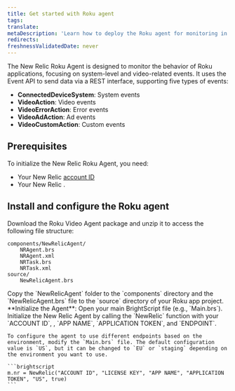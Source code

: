 ```yaml
---
title: Get started with Roku agent
tags:
translate:
metaDescription: 'Learn how to deploy the Roku agent for monitoring in New Relic, including UI, copy/paste, and API options.'
redirects:
freshnessValidatedDate: never
---
```


The New Relic Roku Agent is designed to monitor the behavior of Roku applications, focusing on system-level and video-related events. It uses the Event API to send data via a REST interface, supporting five types of events:

- **ConnectedDeviceSystem**: System events
- **VideoAction**: Video events
- **VideoErrorAction**: Error events
- **VideoAdAction**: Ad events
- **VideoCustomAction**: Custom events

## Prerequisites

To initialize the New Relic Roku Agent, you need:

- Your New Relic [account ID](/docs/accounts-partnerships/accounts/account-setup/account-id)
- Your New Relic <InlinePopover type="licenseKey"/>.


## Install and configure the Roku agent

<Steps>

<Step>
    Download the Roku Video Agent package and unzip it to access the following file structure:

   ```
   components/NewRelicAgent/
       NRAgent.brs
       NRAgent.xml
       NRTask.brs
       NRTask.xml
   source/
       NewRelicAgent.brs
   ```
</Step>

<Step>
    Copy the `NewRelicAgent` folder to the `components` directory and the `NewRelicAgent.brs` file to the `source` directory of your Roku app project.
</Step>

<Step>
    **Initialize the Agent**: Open your main BrightScript file (e.g., `Main.brs`). Initialize the New Relic Agent by calling the `NewRelic` function with your `ACCOUNT ID`, <InlinePopover type="licenseKey"/>, `APP NAME`, `APPLICATION TOKEN`, and `ENDPOINT`.

    To configure the agent to use different endpoints based on the environment, modify the `Main.brs` file. The default configuration value is `US`, but it can be changed to `EU` or `staging` depending on the environment you want to use.

    ```brightscript
    m.nr = NewRelic("ACCOUNT ID", "LICENSE KEY", "APP NAME", "APPLICATION TOKEN", "US", true)
    ```
</Step>

</Steps>